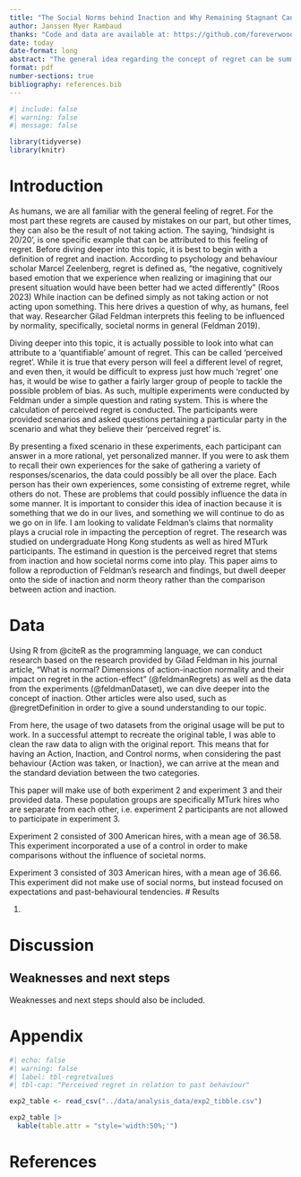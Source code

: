 ```yaml
---
title: "The Social Norms behind Inaction and Why Remaining Stagnant Can Make You Regret"
author: Janssen Myer Rambaud
thanks: "Code and data are available at: https://github.com/foreverwoods/The-Normality-of-Action-Inaction-and-How-They-Interact-with-Regret; Replication on Social Science Reproduction platform available at: "
date: today
date-format: long
abstract: "The general idea regarding the concept of regret can be summarized with the famous phrase of 'Don't do something you may regret'. Through experiments conducted by Gilad Feldman, where participants were given a scenario in which they responded with a scaled level of how they perceived regret in said scenario, there was evidence that hinted at a correlation between inaction, perceived regret and societal norms. As humans we tend to be cautious in our actions and at times be too hesitant in making a move in which we will later regret. This paper aims to address this rather undiscussed topic and why understanding more about societal norms and how it affects our inaction can help achieve greater understanding about why we feel regret."
format: pdf
number-sections: true
bibliography: references.bib
---
```


```r
#| include: false
#| warning: false
#| message: false

library(tidyverse)
library(knitr)
```

# Introduction

As humans, we are all familiar with the general feeling of regret. For the most part these regrets are caused by mistakes on our part, but other times, they can also be the result of not taking action. The saying, 'hindsight is 20/20', is one specific example that can be attributed to this feeling of regret. Before diving deeper into this topic, it is best to begin with a definition of regret and inaction. According to psychology and behaviour scholar Marcel Zeelenberg, regret is defined as, "the negative, cognitively based emotion that we experience when realizing or imagining that our present situation would have been better had we acted differently" (Roos 2023) While inaction can be defined simply as not taking action or not acting upon something. This here drives a question of why, as humans, feel that way. Researcher Gilad Feldman interprets this feeling to be influenced by normality, specifically, societal norms in general (Feldman 2019).

Diving deeper into this topic, it is actually possible to look into what can attribute to a 'quantifiable' amount of regret. This can be called 'perceived regret'. While it is true that every person will feel a different level of regret, and even then, it would be difficult to express just how much 'regret' one has, it would be wise to gather a fairly larger group of people to tackle the possible problem of bias. As such, multiple experiments were conducted by Feldman under a simple question and rating system. This is where the calculation of perceived regret is conducted. The participants were provided scenarios and asked questions pertaining a particular party in the scenario and what they believe their 'perceived regret' is.

By presenting a fixed scenario in these experiments, each participant can answer in a more rational, yet personalized manner. If you were to ask them to recall their own experiences for the sake of gathering a variety of responses/scenarios, the data could possibly be all over the place. Each person has their own experiences, some consisting of extreme regret, while others do not. These are problems that could possibly influence the data in some manner. It is important to consider this idea of inaction because it is something that we do in our lives, and something we will continue to do as we go on in life. I am looking to validate Feldman's claims that normality plays a crucial role in impacting the perception of regret. The research was studied on undergraduate Hong Kong students as well as hired MTurk participants. The estimand in question is the perceived regret that stems from inaction and how societal norms come into play. This paper aims to follow a reproduction of Feldman's research and findings, but dwell deeper onto the side of inaction and norm theory rather than the comparison between action and inaction.

# Data {#sec-data}

Using R from @citeR as the programming language, we can conduct research based on the research provided by Gilad Feldman in his journal article, "What is normal? Dimensions of action-inaction normality and their impact on regret in the action-effect" (@feldmanRegrets) as well as the data from the experiments (@feldmanDataset), we can dive deeper into the concept of inaction. Other articles were also used, such as @regretDefinition in order to give a sound understanding to our topic.

From here, the usage of two datasets from the original usage will be put to work. In a successful attempt to recreate the original table, I was able to clean the raw data to align with the original report. This means that for having an Action, Inaction, and Control norms, when considering the past behaviour {Action was taken, or Inaction}, we can arrive at the mean and the standard deviation between the two categories.

This paper will make use of both experiment 2 and experiment 3 and their provided data. These population groups are specifically MTurk hires who are separate from each other, i.e. experiment 2 participants are not allowed to participate in experiment 3. 

Experiment 2 consisted of 300 American hires, with a mean age of 36.58. This experiment incorporated a use of a control in order to make comparisons without the influence of societal norms.

Experiment 3 consisted of 303 American hires, with a mean age of 36.66. This experiment did not make use of social norms, but instead focused on expectations and past-behavioural tendencies. 
# Results


(@tbl-regretvalues)

# Discussion

## Weaknesses and next steps

Weaknesses and next steps should also be included.

\newpage

\appendix

# Appendix {.unnumbered}

```r
#| echo: false
#| warning: false
#| label: tbl-regretvalues
#| tbl-cap: "Perceived regret in relation to past behaviour"

exp2_table <- read_csv("../data/analysis_data/exp2_tibble.csv")

exp2_table |>
  kable(table.attr = "style='width:50%;'")
```

\newpage

# References
